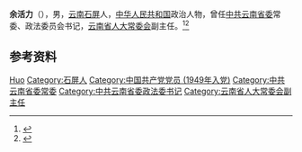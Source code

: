 '''余活力'''（{{bd|1930年|}}），男，[[云南|云南]][[石屏|石屏]]人，[[中华人民共和国|中华人民共和国]]政治人物，曾任[[中共云南省委|中共云南省委]]常委、政法委员会书记，[[云南省人大常委会|云南省人大常委会]]副主任。<ref>{{Cite book|title=中国共产党名人录|author=于俊道主编|publisher=四川人民出版社|year=1997|isbn=|location=成都|pages=}}</ref><ref>{{Cite book|title=中华人民共和国职官志|author=何虎生, 李耀东, 向常福主编|publisher=中国社会出版社|year=2003|isbn=9787800883934|location=北京|pages=}}</ref>

== 参考资料 ==
{{reflist}}

{{中国人物小作品}}

{{Authority control}}
{{DEFAULTSORT:Yu余}}
[[Category:余姓|Huo]]
[[Category:石屏人|Category:石屏人]]
[[Category:中国共产党党员_(1949年入党)|Category:中国共产党党员 (1949年入党)]]
[[Category:中共云南省委常委|Category:中共云南省委常委]]
[[Category:中共云南省委政法委书记|Category:中共云南省委政法委书记]]
[[Category:云南省人大常委会副主任|Category:云南省人大常委会副主任]]